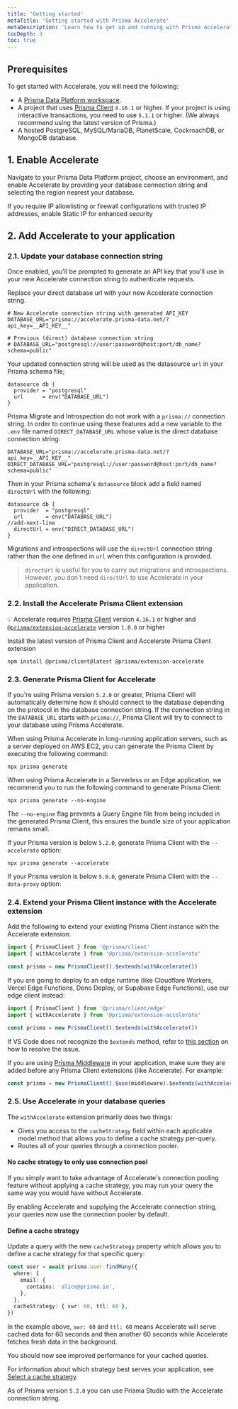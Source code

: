 ```yaml
---
title: 'Getting started'
metaTitle: 'Getting started with Prisma Accelerate'
metaDescription: 'Learn how to get up and running with Prisma Accelerate.'
tocDepth: 3
toc: true
---
```


## Prerequisites

To get started with Accelerate, you will need the following:

- A [Prisma Data Platform workspace](https://console.prisma.io).
- A project that uses [Prisma Client](/orm/prisma-client) `4.16.1` or higher. If your project is using interactive transactions, you need to use `5.1.1` or higher. (We always recommend using the latest version of Prisma.)
- A hosted PostgreSQL, MySQL/MariaDB, PlanetScale, CockroachDB, or MongoDB database.

## 1. Enable Accelerate

Navigate to your Prisma Data Platform project, choose an environment, and enable Accelerate by providing your database connection string and selecting the region nearest your database.

<Admonition>

If you require IP allowlisting or firewall configurations with trusted IP addresses, enable Static IP for enhanced security

</Admonition>

## 2. Add Accelerate to your application

### 2.1. Update your database connection string

Once enabled, you'll be prompted to generate an API key that you'll use in your new Accelerate connection string to authenticate requests.

Replace your direct database url with your new Accelerate connection string.

```env file=.env
# New Accelerate connection string with generated API_KEY
DATABASE_URL="prisma://accelerate.prisma-data.net/?api_key=__API_KEY__"

# Previous (direct) database connection string
# DATABASE_URL="postgresql://user:password@host:port/db_name?schema=public"
```

Your updated connection string will be used as the datasource `url` in your Prisma schema file;

```prisma
datasource db {
  provider = "postgresql"
  url      = env("DATABASE_URL")
}
```

Prisma Migrate and Introspection do not work with a `prisma://` connection string. In order to continue using these features add a new variable to the `.env` file named `DIRECT_DATABASE_URL` whose value is the direct database connection string:

```env file=.env highlight=3;add showLineNumbers
DATABASE_URL="prisma://accelerate.prisma-data.net/?api_key=__API_KEY__"
DIRECT_DATABASE_URL="postgresql://user:password@host:port/db_name?schema=public"
```

Then in your Prisma schema's `datasource` block add a field named `directUrl` with the following:

```prisma
datasource db {
  provider  = "postgresql"
  url       = env("DATABASE_URL")
//add-next-line
  directUrl = env("DIRECT_DATABASE_URL")
}
```

Migrations and introspections will use the `directUrl` connection string rather than the one defined in `url` when this configuration is provided.

> `directUrl` is useful for you to carry out migrations and introspections. However, you don't need `directUrl` to use Accelerate in your application.

### 2.2. Install the Accelerate Prisma Client extension

<Admonition>

💡 Accelerate requires [Prisma Client](/orm/prisma-client) version `4.16.1` or higher and [`@prisma/extension-accelerate`](https://www.npmjs.com/package/@prisma/extension-accelerate) version `1.0.0` or higher

</Admonition>

Install the latest version of Prisma Client and Accelerate Prisma Client extension

```terminal
npm install @prisma/client@latest @prisma/extension-accelerate
```

### 2.3. Generate Prisma Client for Accelerate

If you're using Prisma version `5.2.0` or greater, Prisma Client will automatically determine how it should connect to the database depending on the protocol in the database connection string. If the connection string in the `DATABASE_URL` starts with `prisma://`, Prisma Client will try to connect to your database using Prisma Accelerate.

When using Prisma Accelerate in long-running application servers, such as a server deployed on AWS EC2, you can generate the Prisma Client by executing the following command:

```terminal
npx prisma generate
```

When using Prisma Accelerate in a Serverless or an Edge application, we recommend you to run the following command to generate Prisma Client:

```terminal
npx prisma generate --no-engine
```

<Admonition type="info">

The `--no-engine` flag prevents a Query Engine file from being included in the generated Prisma Client, this ensures the bundle size of your application remains small.

</Admonition>

<Admonition type="warning">

If your Prisma version is below `5.2.0`, generate Prisma Client with the `--accelerate` option:

```terminal
npx prisma generate --accelerate
```

If your Prisma version is below `5.0.0`, generate Prisma Client with the `--data-proxy` option:

</Admonition>

### 2.4. Extend your Prisma Client instance with the Accelerate extension

Add the following to extend your existing Prisma Client instance with the Accelerate extension:

```ts
import { PrismaClient } from '@prisma/client'
import { withAccelerate } from '@prisma/extension-accelerate'

const prisma = new PrismaClient().$extends(withAccelerate())
```

If you are going to deploy to an edge runtime (like Cloudflare Workers, Vercel Edge Functions, Deno Deploy, or Supabase Edge Functions), use our edge client instead:

```ts
import { PrismaClient } from '@prisma/client/edge'
import { withAccelerate } from '@prisma/extension-accelerate'

const prisma = new PrismaClient().$extends(withAccelerate())
```

If VS Code does not recognize the `$extends` method, refer to [this section](/accelerate/faq#vs-code-does-not-recognize-the-extends-method) on how to resolve the issue.

<Admonition type="info">

If you are using [Prisma Middleware](/orm/prisma-client/client-extensions/middleware) in your application, make sure they are added before any Prisma Client extensions (like Accelerate). For example:

```ts
const prisma = new PrismaClient().$use(middleware).$extends(withAccelerate())
```

</Admonition>

### 2.5. Use Accelerate in your database queries

The `withAccelerate` extension primarily does two things:

- Gives you access to the `cacheStrategy` field within each applicable model method that allows you to define a cache strategy per-query.
- Routes all of your queries through a connection pooler.

#### No cache strategy to only use connection pool

If you simply want to take advantage of Accelerate's connection pooling feature without applying a cache strategy, you may run your query the same way you would have without Accelerate.

By enabling Accelerate and supplying the Accelerate connection string, your queries now use the connection pooler by default.

#### Define a cache strategy

Update a query with the new `cacheStrategy` property which allows you to define a cache strategy for that specific query:

```ts
const user = await prisma.user.findMany({
  where: {
    email: {
      contains: 'alice@prisma.io',
    },
  },
  cacheStrategy: { swr: 60, ttl: 60 },
})
```

In the example above, `swr: 60` and `ttl: 60` means Accelerate will serve cached data for 60 seconds and then another 60 seconds while Accelerate fetches fresh data in the background.

You should now see improved performance for your cached queries.

<Admonition type="info">

For information about which strategy best serves your application, see [Select a cache strategy](/accelerate/caching#selecting-a-cache-strategy).

</Admonition>

<Admonition>

As of Prisma version `5.2.0` you can use Prisma Studio with the Accelerate connection string.

</Admonition>
